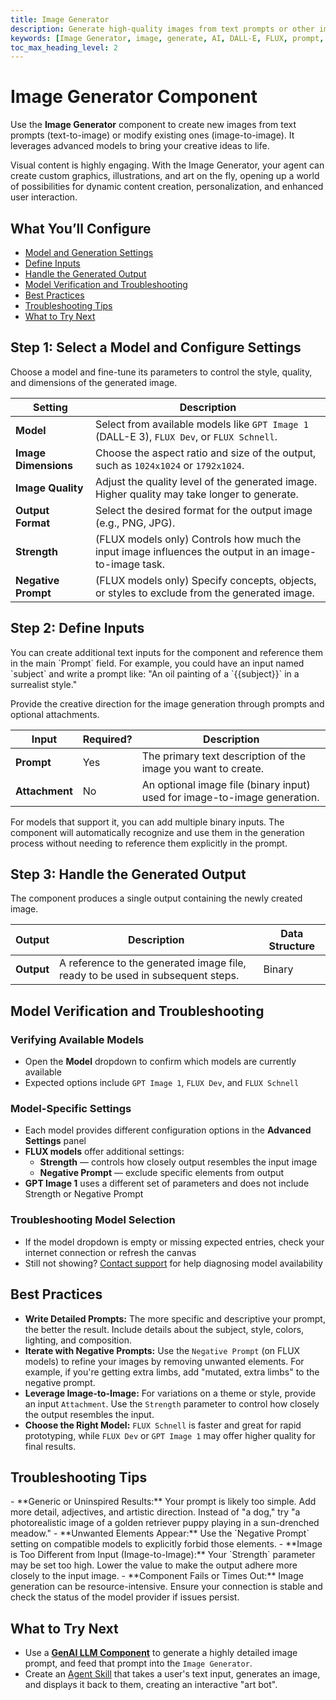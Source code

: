 ```yaml
---
title: Image Generator
description: Generate high-quality images from text prompts or other images using advanced AI models.
keywords: [Image Generator, image, generate, AI, DALL-E, FLUX, prompt, image-to-image]
toc_max_heading_level: 2
---
```


# Image Generator Component

Use the **Image Generator** component to create new images from text prompts (text-to-image) or modify existing ones (image-to-image). It leverages advanced models to bring your creative ideas to life.

<InfoCallout title="Why this matters">
Visual content is highly engaging. With the Image Generator, your agent can create custom graphics, illustrations, and art on the fly, opening up a world of possibilities for dynamic content creation, personalization, and enhanced user interaction.
</InfoCallout>

<Spacer size="md" />

## What You’ll Configure

- [Model and Generation Settings](#step-1-select-a-model-and-configure-settings)
- [Define Inputs](#step-2-define-inputs)
- [Handle the Generated Output](#step-3-handle-the-generated-output)
- [Model Verification and Troubleshooting](#model-verification-and-troubleshooting)
- [Best Practices](#best-practices)
- [Troubleshooting Tips](#troubleshooting-tips)
- [What to Try Next](#what-to-try-next)

<Spacer size="md" />

## Step 1: Select a Model and Configure Settings

Choose a model and fine-tune its parameters to control the style, quality, and dimensions of the generated image.

| Setting        | Description                                                                                             |
|----------------|---------------------------------------------------------------------------------------------------------|
| **Model** | Select from available models like `GPT Image 1` (DALL-E 3), `FLUX Dev`, or `FLUX Schnell`.       |
| **Image Dimensions**| Choose the aspect ratio and size of the output, such as `1024x1024` or `1792x1024`.           |
| **Image Quality** | Adjust the quality level of the generated image. Higher quality may take longer to generate.        |
| **Output Format** | Select the desired format for the output image (e.g., PNG, JPG).                                  |
| **Strength** | (FLUX models only) Controls how much the input image influences the output in an image-to-image task. |
| **Negative Prompt**| (FLUX models only) Specify concepts, objects, or styles to exclude from the generated image.    |

<Arcade src="https://demo.arcade.software/AroFQEL8xuIPIjCGhH7H?embed&embed_mobile=tab&embed_desktop=inline&show_copy_link=true" title="Image Generator | SmythOS"/>

<Spacer size="md" />

## Step 2: Define Inputs

<TipCallout title="Dynamic Prompts">
You can create additional text inputs for the component and reference them in the main `Prompt` field. For example, you could have an input named `subject` and write a prompt like: "An oil painting of a `{{subject}}` in a surrealist style."
</TipCallout>

Provide the creative direction for the image generation through prompts and optional attachments.

| Input            | Required?                   | Description                                                                                                     |
|------------------|-----------------------------|-----------------------------------------------------------------------------------------------------------------|
| **Prompt** | <Badge type="required">Yes</Badge> | The primary text description of the image you want to create.                                                   |
| **Attachment** | <Badge type="optional">No</Badge>  | An optional image file (binary input) used for image-to-image generation.                                       |

<InfoCallout title="Multiple Image Inputs">
For models that support it, you can add multiple binary inputs. The component will automatically recognize and use them in the generation process without needing to reference them explicitly in the prompt.
</InfoCallout>

<Spacer size="md" />

## Step 3: Handle the Generated Output

The component produces a single output containing the newly created image.

| Output   | Description                                                     | Data Structure |
|----------|-----------------------------------------------------------------|----------------|
| **Output** | A reference to the generated image file, ready to be used in subsequent steps. | Binary         |

<Spacer size="md" />

## Model Verification and Troubleshooting

### Verifying Available Models

- Open the **Model** dropdown to confirm which models are currently available
- Expected options include `GPT Image 1`, `FLUX Dev`, and `FLUX Schnell`

### Model-Specific Settings

- Each model provides different configuration options in the **Advanced Settings** panel
- **FLUX models** offer additional settings:
  - **Strength** — controls how closely output resembles the input image
  - **Negative Prompt** — exclude specific elements from output
- **GPT Image 1** uses a different set of parameters and does not include Strength or Negative Prompt

### Troubleshooting Model Selection

- If the model dropdown is empty or missing expected entries, check your internet connection or refresh the canvas
- Still not showing? [Contact support](https://discord.gg/smythos) for help diagnosing model availability

## Best Practices

- **Write Detailed Prompts:** The more specific and descriptive your prompt, the better the result. Include details about the subject, style, colors, lighting, and composition.
- **Iterate with Negative Prompts:** Use the `Negative Prompt` (on FLUX models) to refine your images by removing unwanted elements. For example, if you're getting extra limbs, add "mutated, extra limbs" to the negative prompt.
- **Leverage Image-to-Image:** For variations on a theme or style, provide an input `Attachment`. Use the `Strength` parameter to control how closely the output resembles the input.
- **Choose the Right Model:** `FLUX Schnell` is faster and great for rapid prototyping, while `FLUX Dev` or `GPT Image 1` may offer higher quality for final results.

<Spacer size="md" />

## Troubleshooting Tips

<InfoCallout title="If your images aren't turning out right...">
- **Generic or Uninspired Results:** Your prompt is likely too simple. Add more detail, adjectives, and artistic direction. Instead of "a dog," try "a photorealistic image of a golden retriever puppy playing in a sun-drenched meadow."
- **Unwanted Elements Appear:** Use the `Negative Prompt` setting on compatible models to explicitly forbid those elements.
- **Image is Too Different from Input (Image-to-Image):** Your `Strength` parameter may be set too high. Lower the value to make the output adhere more closely to the input image.
- **Component Fails or Times Out:** Image generation can be resource-intensive. Ensure your connection is stable and check the status of the model provider if issues persist.
</InfoCallout>

<Spacer size="md" />

## What to Try Next

- Use a **[GenAI LLM Component](/docs/agent-studio/components/base/gen-ai-llm)** to generate a highly detailed image prompt, and feed that prompt into the `Image Generator`.
- Create an [Agent Skill](/docs/agent-studio/components/base/agent-skill) that takes a user's text input, generates an image, and displays it back to them, creating an interactive "art bot".
